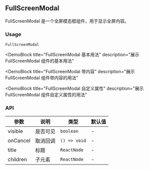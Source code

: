 
## FullScreenModal

FullScreenModal 是一个全屏模态框组件，用于显示全屏内容。

### Usage

`FullScreenModal`

<DemoBlock
  title="FullScreenModal 基本用法"
  description="展示 FullScreenModal 组件的基本用法"
>
  <Basic />
</DemoBlock>

<DemoBlock
  title="FullScreenModal 带内容"
  description="展示 FullScreenModal 组件带内容的用法"
>
  <WithContent />
</DemoBlock>

<DemoBlock
  title="FullScreenModal 自定义属性"
  description="展示 FullScreenModal 组件自定义属性的用法"
>
  <WithCustomProps />
</DemoBlock>

### API

| 参数 | 说明 | 类型 | 默认值 |
| --- | --- | --- | --- |
| visible | 是否可见 | `boolean` | - |
| onCancel | 取消回调 | `() => void` | - |
| title | 标题 | `ReactNode` | - |
| children | 子元素 | `ReactNode` | - | 